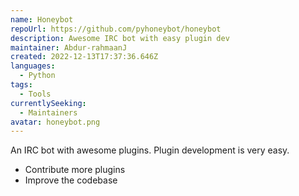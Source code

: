 ```yaml
---
name: Honeybot
repoUrl: https://github.com/pyhoneybot/honeybot
description: Awesome IRC bot with easy plugin dev
maintainer: Abdur-rahmaanJ
created: 2022-12-13T17:37:36.646Z
languages:
  - Python
tags:
  - Tools
currentlySeeking:
  - Maintainers
avatar: honeybot.png
---
```


<Overview>

An IRC bot with awesome plugins. Plugin development is very easy.

</Overview>

<Contributing>

- Contribute more plugins
- Improve the codebase

</Contributing>
